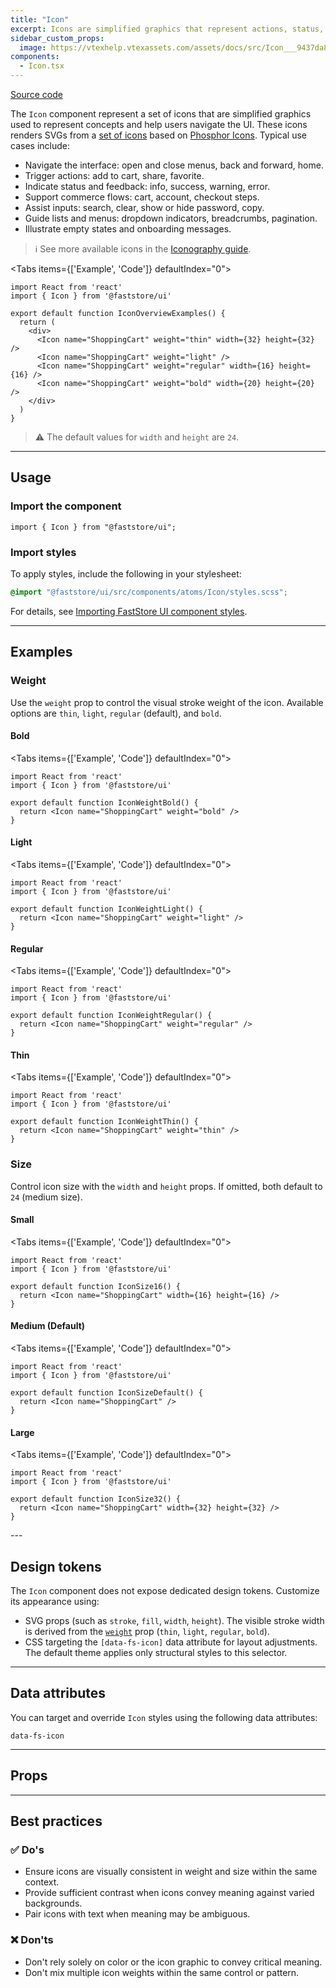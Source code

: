 ```yaml
---
title: "Icon"
excerpt: Icons are simplified graphics that represent actions, status, and navigation, and help users navigate the UI.
sidebar_custom_props:
  image: https://vtexhelp.vtexassets.com/assets/docs/src/Icon___9437da8db13517090534a38f4870d702.png
components:
  - Icon.tsx
---
```


[<i class="fa-brands fa-github"></i> Source code](https://github.com/vtex/faststore/tree/main/packages/components/src/atoms/Icon)

The `Icon` component represent a set of icons that are simplified graphics used to represent concepts and help users navigate the UI. These icons renders SVGs from a [set of icons](https://developers.vtex.com/docs/guides/faststore/reference-icons) based on [Phosphor Icons](https://phosphoricons.com). Typical use cases include:

- Navigate the interface: open and close menus, back and forward, home.
- Trigger actions: add to cart, share, favorite.
- Indicate status and feedback: info, success, warning, error.
- Support commerce flows: cart, account, checkout steps.
- Assist inputs: search, clear, show or hide password, copy.
- Guide lists and menus: dropdown indicators, breadcrumbs, pagination.
- Illustrate empty states and onboarding messages.

>ℹ️ See more available icons in the [Iconography guide](https://developers.vtex.com/docs/guides/faststore/reference-icons).

<Tabs items={['Example', 'Code']} defaultIndex="0">
  <Tab>
    <OverviewSection>
      <Icon name="ShoppingCart" weight="thin" width={32} height={32} />
      <Icon name="ShoppingCart" weight="light" />
      <Icon name="ShoppingCart" weight="regular" width={16} height={16} />
      <Icon name="ShoppingCart" weight="bold" width={20} height={20} />
    </OverviewSection>
  </Tab>
  <Tab>

  ```tsx
  import React from 'react'
  import { Icon } from '@faststore/ui'

  export default function IconOverviewExamples() {
    return (
      <div>
        <Icon name="ShoppingCart" weight="thin" width={32} height={32} />
        <Icon name="ShoppingCart" weight="light" />
        <Icon name="ShoppingCart" weight="regular" width={16} height={16} />
        <Icon name="ShoppingCart" weight="bold" width={20} height={20} />
      </div>
    )
  }
  ```
  </Tab>
</Tabs>

> ⚠️ The default values for `width` and `height` are `24`.

---

## Usage

### Import the component

```tsx
import { Icon } from "@faststore/ui";
```

### Import styles

To apply styles, include the following in your stylesheet:

```scss
@import "@faststore/ui/src/components/atoms/Icon/styles.scss";
```

For details, see [Importing FastStore UI component styles](https://developers.vtex.com/docs/guides/faststore/using-themes-importing-ui-components-styles).

---

## Examples

### Weight

Use the `weight` prop to control the visual stroke weight of the icon. Available options are `thin`, `light`, `regular` (default), and `bold`.

#### Bold

<Tabs items={['Example', 'Code']} defaultIndex="0">
  <Tab>
    <OverviewSection>
      <Icon name="ShoppingCart" weight="bold" />
    </OverviewSection>
  </Tab>
  <Tab>

  ```tsx
  import React from 'react'
  import { Icon } from '@faststore/ui'

  export default function IconWeightBold() {
    return <Icon name="ShoppingCart" weight="bold" />
  }
  ```
  </Tab>
</Tabs>

#### Light

<Tabs items={['Example', 'Code']} defaultIndex="0">
  <Tab>
    <OverviewSection>
      <Icon name="ShoppingCart" weight="light" />
    </OverviewSection>
  </Tab>
  <Tab>

  ```tsx
  import React from 'react'
  import { Icon } from '@faststore/ui'

  export default function IconWeightLight() {
    return <Icon name="ShoppingCart" weight="light" />
  }
  ```
  </Tab>
</Tabs>

#### Regular

<Tabs items={['Example', 'Code']} defaultIndex="0">
  <Tab>
    <OverviewSection>
      <Icon name="ShoppingCart" weight="regular" />
    </OverviewSection>
  </Tab>
  <Tab>

  ```tsx
  import React from 'react'
  import { Icon } from '@faststore/ui'

  export default function IconWeightRegular() {
    return <Icon name="ShoppingCart" weight="regular" />
  }
  ```
  </Tab>
</Tabs>

#### Thin

<Tabs items={['Example', 'Code']} defaultIndex="0">
  <Tab>
    <OverviewSection>
      <Icon name="ShoppingCart" weight="thin" />
    </OverviewSection>
  </Tab>
  <Tab>

  ```tsx
  import React from 'react'
  import { Icon } from '@faststore/ui'

  export default function IconWeightThin() {
    return <Icon name="ShoppingCart" weight="thin" />
  }
  ```
  </Tab>
</Tabs>

### Size

Control icon size with the `width` and `height` props. If omitted, both default to `24` (medium size).

#### Small

<Tabs items={['Example', 'Code']} defaultIndex="0">
  <Tab>
    <OverviewSection>
      <Icon name="ShoppingCart" width={16} height={16} />
    </OverviewSection>
  </Tab>
  <Tab>

  ```tsx
  import React from 'react'
  import { Icon } from '@faststore/ui'

  export default function IconSize16() {
    return <Icon name="ShoppingCart" width={16} height={16} />
  }
  ```
  </Tab>
</Tabs>

#### Medium (Default)

<Tabs items={['Example', 'Code']} defaultIndex="0">
  <Tab>
    <OverviewSection>
      <Icon name="ShoppingCart" />
    </OverviewSection>
  </Tab>
  <Tab>

  ```tsx
  import React from 'react'
  import { Icon } from '@faststore/ui'

  export default function IconSizeDefault() {
    return <Icon name="ShoppingCart" />
  }
  ```
  </Tab>
</Tabs>

#### Large

<Tabs items={['Example', 'Code']} defaultIndex="0">
  <Tab>
    <OverviewSection>
      <Icon name="ShoppingCart" width={32} height={32} />
    </OverviewSection>
  </Tab>
  <Tab>

  ```tsx
  import React from 'react'
  import { Icon } from '@faststore/ui'

  export default function IconSize32() {
    return <Icon name="ShoppingCart" width={32} height={32} />
  }
  ```
  </Tab>
</Tabs>
---

## Design tokens

The `Icon` component does not expose dedicated design tokens. Customize its appearance using:

- SVG props (such as `stroke`, `fill`, `width`, `height`). The visible stroke width is derived from the [`weight`](#weight) prop (`thin`, `light`, `regular`, `bold`).
- CSS targeting the `[data-fs-icon]` data attribute for layout adjustments. The default theme applies only structural styles to this selector.

---

## Data attributes

You can target and override `Icon` styles using the following data attributes:

`data-fs-icon`

---

## Props

<ComponentPropsSection component="Icon" />

---

## Best practices

### ✅ Do's
- Ensure icons are visually consistent in weight and size within the same context.
- Provide sufficient contrast when icons convey meaning against varied backgrounds.
- Pair icons with text when meaning may be ambiguous.

### ❌ Don'ts
- Don't rely solely on color or the icon graphic to convey critical meaning.
- Don't mix multiple icon weights within the same control or pattern.

